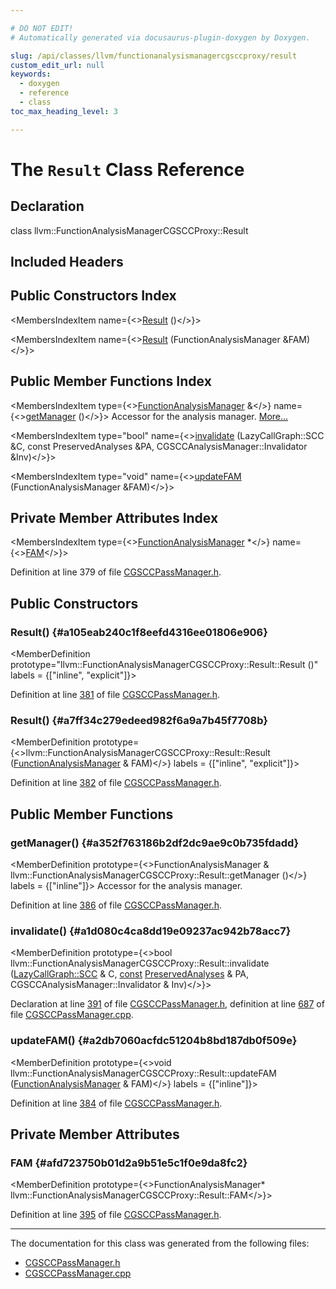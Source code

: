 ```yaml
---

# DO NOT EDIT!
# Automatically generated via docusaurus-plugin-doxygen by Doxygen.

slug: /api/classes/llvm/functionanalysismanagercgsccproxy/result
custom_edit_url: null
keywords:
  - doxygen
  - reference
  - class
toc_max_heading_level: 3

---
```





# The `Result` Class Reference

<DoxygenPage pluginConfig={pluginConfig}>



## Declaration

<CodeBlock>class llvm::FunctionAnalysisManagerCGSCCProxy::Result</CodeBlock>

## Included Headers

<IncludesList>
<IncludesListItem
  filePath="llvm/Analysis/CGSCCPassManager.h"
  permalink="/docs/api/files/include/include/llvm/include/llvm/analysis/cgsccpassmanager-h"
  isLocal="true" />
</IncludesList>

## Public Constructors Index

<MembersIndex>

<MembersIndexItem
  name={<><a href="#a105eab240c1f8eefd4316ee01806e906">Result</a> ()</>}>
</MembersIndexItem>

<MembersIndexItem
  name={<><a href="#a7ff34c279edeed982f6a9a7b45f7708b">Result</a> (FunctionAnalysisManager &amp;FAM)</>}>
</MembersIndexItem>

</MembersIndex>

## Public Member Functions Index

<MembersIndex>

<MembersIndexItem
  type={<><a href="/docs/api/namespaces/llvm/#adce09a5a0de0e3177eb00e932734af2f">FunctionAnalysisManager</a> &amp;</>}
  name={<><a href="#a352f763186b2df2dc9ae9c0b735fdadd">getManager</a> ()</>}>
Accessor for the analysis manager. <a href="#a352f763186b2df2dc9ae9c0b735fdadd">More...</a>
</MembersIndexItem>

<MembersIndexItem
  type="bool"
  name={<><a href="#a1d080c4ca8dd19e09237ac942b78acc7">invalidate</a> (LazyCallGraph::SCC &amp;C, const PreservedAnalyses &amp;PA, CGSCCAnalysisManager::Invalidator &amp;Inv)</>}>
</MembersIndexItem>

<MembersIndexItem
  type="void"
  name={<><a href="#a2db7060acfdc51204b8bd187db0f509e">updateFAM</a> (FunctionAnalysisManager &amp;FAM)</>}>
</MembersIndexItem>

</MembersIndex>

## Private Member Attributes Index

<MembersIndex>

<MembersIndexItem
  type={<><a href="/docs/api/namespaces/llvm/#adce09a5a0de0e3177eb00e932734af2f">FunctionAnalysisManager</a> &#42;</>}
  name={<><a href="#afd723750b01d2a9b51e5c1f0e9da8fc2">FAM</a></>}>
</MembersIndexItem>

</MembersIndex>


Definition at line 379 of file <a href="/docs/api/files/include/include/llvm/include/llvm/analysis/cgsccpassmanager-h">CGSCCPassManager.h</a>.

<SectionDefinition>

## Public Constructors

### Result() {#a105eab240c1f8eefd4316ee01806e906}

<MemberDefinition
  prototype="llvm::FunctionAnalysisManagerCGSCCProxy::Result::Result ()"
  labels = {["inline", "explicit"]}>

Definition at line <a href="/docs/api/files/include/include/llvm/include/llvm/analysis/cgsccpassmanager-h/#l00381">381</a> of file <a href="/docs/api/files/include/include/llvm/include/llvm/analysis/cgsccpassmanager-h">CGSCCPassManager.h</a>.
</MemberDefinition>

### Result() {#a7ff34c279edeed982f6a9a7b45f7708b}

<MemberDefinition
  prototype={<>llvm::FunctionAnalysisManagerCGSCCProxy::Result::Result (<a href="/docs/api/namespaces/llvm/#adce09a5a0de0e3177eb00e932734af2f">FunctionAnalysisManager</a> &amp; FAM)</>}
  labels = {["inline", "explicit"]}>

Definition at line <a href="/docs/api/files/include/include/llvm/include/llvm/analysis/cgsccpassmanager-h/#l00382">382</a> of file <a href="/docs/api/files/include/include/llvm/include/llvm/analysis/cgsccpassmanager-h">CGSCCPassManager.h</a>.
</MemberDefinition>

</SectionDefinition>

<SectionDefinition>

## Public Member Functions

### getManager() {#a352f763186b2df2dc9ae9c0b735fdadd}

<MemberDefinition
  prototype={<>FunctionAnalysisManager &amp; llvm::FunctionAnalysisManagerCGSCCProxy::Result::getManager ()</>}
  labels = {["inline"]}>
Accessor for the analysis manager.

Definition at line <a href="/docs/api/files/include/include/llvm/include/llvm/analysis/cgsccpassmanager-h/#l00386">386</a> of file <a href="/docs/api/files/include/include/llvm/include/llvm/analysis/cgsccpassmanager-h">CGSCCPassManager.h</a>.
</MemberDefinition>

### invalidate() {#a1d080c4ca8dd19e09237ac942b78acc7}

<MemberDefinition
  prototype={<>bool llvm::FunctionAnalysisManagerCGSCCProxy::Result::invalidate (<a href="/docs/api/classes/llvm/lazycallgraph/scc">LazyCallGraph::SCC</a> &amp; C, <a href="/docs/api/files/lib/lib/target/lib/target/aarch64/aarch64promoteconstant-cpp/#a90f8350fecae261c25be85d38b451bff">const</a> <a href="/docs/api/classes/llvm/preservedanalyses">PreservedAnalyses</a> &amp; PA, CGSCCAnalysisManager::Invalidator &amp; Inv)</>}>

Declaration at line <a href="/docs/api/files/include/include/llvm/include/llvm/analysis/cgsccpassmanager-h/#l00391">391</a> of file <a href="/docs/api/files/include/include/llvm/include/llvm/analysis/cgsccpassmanager-h">CGSCCPassManager.h</a>, definition at line <a href="/docs/api/files/lib/lib/analysis/cgsccpassmanager-cpp/#l00687">687</a> of file <a href="/docs/api/files/lib/lib/analysis/cgsccpassmanager-cpp">CGSCCPassManager.cpp</a>.
</MemberDefinition>

### updateFAM() {#a2db7060acfdc51204b8bd187db0f509e}

<MemberDefinition
  prototype={<>void llvm::FunctionAnalysisManagerCGSCCProxy::Result::updateFAM (<a href="/docs/api/namespaces/llvm/#adce09a5a0de0e3177eb00e932734af2f">FunctionAnalysisManager</a> &amp; FAM)</>}
  labels = {["inline"]}>

Definition at line <a href="/docs/api/files/include/include/llvm/include/llvm/analysis/cgsccpassmanager-h/#l00384">384</a> of file <a href="/docs/api/files/include/include/llvm/include/llvm/analysis/cgsccpassmanager-h">CGSCCPassManager.h</a>.
</MemberDefinition>

</SectionDefinition>

<SectionDefinition>

## Private Member Attributes

### FAM {#afd723750b01d2a9b51e5c1f0e9da8fc2}

<MemberDefinition
  prototype={<>FunctionAnalysisManager&#42; llvm::FunctionAnalysisManagerCGSCCProxy::Result::FAM</>}>

Definition at line <a href="/docs/api/files/include/include/llvm/include/llvm/analysis/cgsccpassmanager-h/#l00395">395</a> of file <a href="/docs/api/files/include/include/llvm/include/llvm/analysis/cgsccpassmanager-h">CGSCCPassManager.h</a>.
</MemberDefinition>

</SectionDefinition>

<hr/>

The documentation for this class was generated from the following files:

<ul>
<li><a href="/docs/api/files/include/include/llvm/include/llvm/analysis/cgsccpassmanager-h">CGSCCPassManager.h</a></li>
<li><a href="/docs/api/files/lib/lib/analysis/cgsccpassmanager-cpp">CGSCCPassManager.cpp</a></li>
</ul>

</DoxygenPage>
